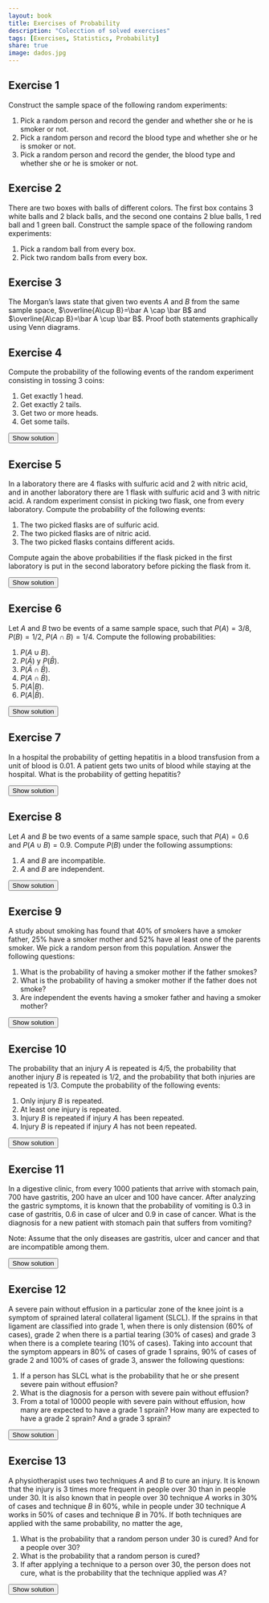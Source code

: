 ```yaml
---
layout: book
title: Exercises of Probability
description: "Colecction of solved exercises"
tags: [Exercises, Statistics, Probability]
share: true
image: dados.jpg
---
```




## Exercise 1
Construct the sample space of the following random experiments:

1.  Pick a random person and record the gender and whether she or he is smoker or not.
2.  Pick a random person and record the blood type and whether she or he is smoker or not.
3.  Pick a random person and record the gender, the blood type and whether she or he is smoker or not.


## Exercise 2 
There are two boxes with balls of different colors. The first box contains 3 white balls and 2 black balls, and the second one contains 2 blue balls, 1 red ball and 1 green ball. Construct the sample space of the following random experiments:

1.  Pick a random ball from every box.
2.  Pick two random balls from every box.

## Exercise 3
The Morgan’s laws state that given two events $A$ and $B$ from the same sample space, $\overline{A\cup B}=\bar A \cap \bar B$ and $\overline{A\cap B}=\bar A \cup \bar B$. Proof both statements graphically using Venn diagrams.

## Exercise 4
Compute the probability of the following events of the random experiment consisting in tossing 3 coins:

1.  Get exactly 1 head.
2.  Get exactly 2 tails.
3.  Get two or more heads.
4.  Get some tails.

<div><button class="solution">Show solution</button></div>
<div id="solution" style="display: none">
1. $P(\mbox{1 head})=0.375$. <br/>
2. $P(\mbox{2 tails})=0.375$. <br/>
3. $P(\mbox{2 or more heads})=0.5$. <br/>
4. $P(\mbox{some tails})=0.875$.
</div>

## Exercise 5
In a laboratory there are 4 flasks with sulfuric acid and 2 with nitric acid, and in another laboratory there are 1 flask with sulfuric acid and 3 with nitric acid. A random experiment consist in picking two flask, one from every laboratory. Compute the probability of the following events:

1.  The two picked flasks are of sulfuric acid.
2.  The two picked flasks are of nitric acid.
3.  The two picked flasks contains different acids.

Compute again the above probabilities if the flask picked in the first laboratory is put in the second laboratory before picking the flask from it.

<div><button class="solution">Show solution</button></div>
<div id="solution" style="display: none">
1. $P(\mbox{Two flasks of sulfuric acid})=4/24$.<br/>
2. $P(\mbox{Two flasks of nitric acid})=6/24$.<br/>
3. $P(\mbox{One flask  of each})=14/24$.<br/>
Putting the first flask in the second laboratory:<br/>
1. $P(\mbox{Two flasks of sulfuric acid})=8/30$.<br/>
2. $P(\mbox{Two flasks of nitric acid})=8/30$.<br/>
3. $P(\mbox{One flask  of each})=14/30$.
</div> 

## Exercise 6
Let $A$ and $B$ two be events of a same sample space, such that $P(A)=3/8$, $P(B)=1/2$, $P(A\cap B)=1/4$. Compute the following probabilities:

1.  $P(A\cup B)$.
2.  $P(\bar A)$ y $P(\bar B)$.
3.  $P(\bar A\cap \bar B)$.
4.  $P(A\cap \bar B)$.
5.  $P(A\vert B)$.
6.  $P(A\vert \bar B)$.

<div><button class="solution">Show solution</button></div>
<div id="solution" style="display: none">
1. $P(A\cup B)=5/8$.<br/>
2. $P(\bar A)=5/8$ and $P(\bar B)=1/2$.<br/>
3. $P(\bar A\cap \bar B)=3/8$.<br/>
4. $P(A\cap \bar B)=1/8$.<br/>
5. $P(A\vert B)=1/2$.<br/>
6. $P(A\vert \bar B)=1/4$.<br/>
</div>

## Exercise 7
In a hospital the probability of getting hepatitis in a blood transfusion from a unit of blood is $0.01$. A patient gets two units of blood while staying at the hospital. What is the probability of getting hepatitis?

<div><button class="solution">Show solution</button></div>
<div id="solution" style="display: none">
$P(\mbox{Hepatitis})=0.0199$.
</div>

## Exercise 8
Let $A$ and $B$ be two events of a same sample space, such that $P(A)=0.6$ and $P(A\cup B)=0.9.$ Compute $P(B)$ under the following assumptions:

1.  $A$ and $B$ are incompatible.
2.  $A$ and $B$ are independent.

<div><button class="solution">Show solution</button></div>
<div id="solution" style="display: none">
1. $P(B)=0.3$.<br/>
2. $P(B)=0.75$.
</div>

## Exercise 9
A study about smoking has found that 40% of smokers have a smoker father, 25% have a smoker mother and 52% have al least one of the parents smoker. We pick a random person from this population. Answer the following questions:

1.  What is the probability of having a smoker mother if the father smokes?
2.  What is the probability of having a smoker mother if the father does not smoke?
3.  Are independent the events having a smoker father and having a smoker mother?

<div><button class="solution">Show solution</button></div>
<div id="solution" style="display: none">
Naming $SF$ tho the event of having a smoker father and $SM$ to the event of having a smoker mother, <br/>
1. $P(SM/SF)=0.325$. <br/>
2. $P(SM/\bar SF)=0.2$. <br/>
3. The events aren't independent. <br/>
</div>

## Exercise 10
The probability that an injury $A$ is repeated is $4/5$, the probability that another injury $B$ is repeated is $1/2$, and the probability that both injuries are repeated is $1/3$. Compute the probability of the following events:

1.  Only injury $B$ is repeated.
2.  At least one injury is repeated.
3.  Injury $B$ is repeated if injury $A$ has been repeated.
4.  Injury $B$ is repeated if injury $A$ has not been repeated.

<div><button class="solution">Show solution</button></div>
<div id="solution" style="display: none">
1. $P(B\cap\overline A)=1/6$. <br/>
2. $P(A\cup B)=29/30$. <br/>
3. $P(B\vert A)=5/12$. <br/>
4. $P(B\vert \overline A)=5/6$.
</div>

## Exercise 11
In a digestive clinic, from every 1000 patients that arrive with stomach pain, 700 have gastritis, 200 have an ulcer and 100 have cancer. After analyzing the gastric symptoms, it is known that the probability of vomiting is $0.3$ in case of gastritis, $0.6$ in case of ulcer and $0.9$ in case of cancer. What is the diagnosis for a new patient with stomach pain that suffers from vomiting?

Note: Assume that the only diseases are gastritis, ulcer and cancer and that are incompatible among them.

<div><button class="solution">Show solution</button></div>
<div id="solution" style="display: none">
Let $G$, $U$ and $C$ be the events of having gastritis, ulcer and cander respectively, and let $V$ be the event of vomiting, $P(G/V)=0.5$, $P(U/V)=0.286$ and $P(C/V)=0.214$, so, the diagnosis is gastritis.
</div>


## Exercise 12


A severe pain without effusion in a particular zone of the knee joint is a symptom of sprained lateral collateral ligament (SLCL). If the sprains in that ligament are classified into grade 1, when there is only distension (60% of cases), grade 2 when there is a partial tearing (30% of cases) and grade 3 when there is a complete tearing (10% of cases). Taking into account that the symptom appears in 80% of cases of grade 1 sprains, 90% of cases of grade 2 and 100% of cases of grade 3, answer the following questions:

1.  If a person has SLCL what is the probability that he or she present severe pain without effusion?
2.  What is the diagnosis for a person with severe pain without effusion?
3.  From a total of 10000 people with severe pain without effusion, how many are expected to have a grade 1 sprain? How many are expected to have a grade 2 sprain? And a grade 3 sprain?

<div><button class="solution">Show solution</button></div>
<div id="solution" style="display: none">
Naming $S$ to the event of presenting severe pain without effusion, and $G1$, $G2$ and $G3$ to the events of having a SLCL of grade 1, 2 and 3 respectively, <br/>
1. $P(S)=0.85$. <br/>
2. $P(G1\vert S)=0.5647$, $P(G2\vert S)=0.3176$ and $P(G3\vert S)=0.1176$, so the diagnosis is a SLCL of grade 1. <br/>
3. $5647.0588$ will have a grade 1 sprain, $3176.4706$ will have a grade 2 sprain and $1176.4706$ will have a grade 3 sprain.
</div>


## Exercise 13
A physiotherapist uses two techniques $A$ and $B$ to cure an injury. It is known that the injury is 3 times more frequent in people over 30 than in people under 30. It is also known that in people over 30 technique $A$ works in 30% of cases and technique $B$ in 60%, while in people under 30 technique $A$ works in 50% of cases and technique $B$ in 70%. If both techniques are applied with the same probability, no matter the age,

1.  What is the probability that a random person under 30 is cured? And for a people over 30?
2.  What is the probability that a random person is cured?
3.  If after applying a technique to a person over 30, the person does not cure, what is the probability that the technique applied was $A$?

<div><button class="solution">Show solution</button></div>
<div id="solution" style="display: none">
Naming $J$ to the event of being under 30, $C$ to the event of being cured, and $A$ and $B$ to the events of applying techniques $A$ and $B$ respectively, <br/>
$P(C\vert J)=0.45.$ and $P(C\vert \bar J)=0.6$. <br />
$P(C)=0.5625$. <br/>
$P(A/\bar J\cap \bar C)=0.625$.
</div>
